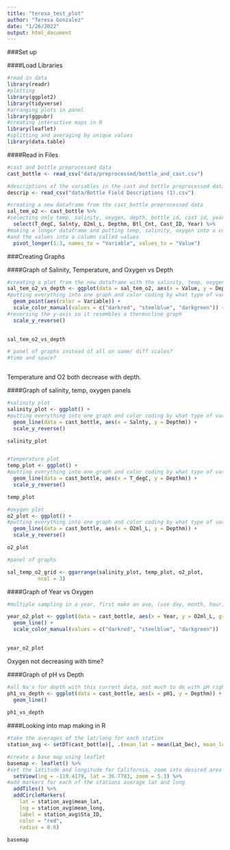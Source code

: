 ```yaml
---
title: "teresa_test_plot"
author: "Teresa Gonzalez"
date: "1/26/2022"
output: html_document
---
```


###Set up 

####Load Libraries
```r
#read in data 
library(readr)
#plotting 
library(ggplot2)
library(tidyverse)
#arranging plots in panel
library(ggpubr)
#creating interactive maps in R 
library(leaflet)
#splitting and averaging by unique values
library(data.table)
```

####Read in Files 
```r
#cast and bottle preprocessed data 
cast_bottle <- read_csv("data/preprocessed/bottle_and_cast.csv")

#descriptions of the variables in the cast and bottle preprocessed data 
descrip <- read_csv("data/Bottle Field Descriptions (1).csv")
```

```r

#creating a new dataframe from the cast_bottle preprocessed data 
sal_tem_o2 <- cast_bottle %>% 
#selecting only temp, salinity, oxygen, depth, bottle id, cast id, year for new dataframe
  select(T_degC, Salnty, O2ml_L, Depthm, Btl_Cnt, Cast_ID, Year) %>% 
#making a longer dataframe and putting temp, salinity, oxygen into a column called variable 
#and the values into a column called values 
  pivot_longer(1:3, names_to = "Variable", values_to = "Value")
```


###Creating Graphs 

####Graph of Salinity, Temperature, and Oxygen vs Depth 
```r
#creating a plot from the new dataframe with the salinity, temp, oxygen -> variable column 
sal_tem_o2_vs_depth <- ggplot(data = sal_tem_o2, aes(x = Value, y = Depthm)) + 
#putting everything into one graph and color coding by what type of variable 
  geom_point(aes(color = Variable)) + 
  scale_color_manual(values = c("darkred", "steelblue", "darkgreen")) + 
#reversing the y-axis so it resembles a thermocline graph 
  scale_y_reverse()
  

sal_tem_o2_vs_depth

# panel of graphs instead of all on same/ diff scales? 
#time and space? 



```
Temperature and O2 both decrease with depth. 

####Graph of salinity, temp, oxygen panels 
```r
#salinity plot 
salinity_plot <- ggplot() + 
#putting everything into one graph and color coding by what type of variable 
  geom_line(data = cast_bottle, aes(x = Salnty, y = Depthm)) + 
  scale_y_reverse()

salinity_plot


#temperature plot 
temp_plot <- ggplot() + 
#putting everything into one graph and color coding by what type of variable 
  geom_line(data = cast_bottle, aes(x = T_degC, y = Depthm)) + 
  scale_y_reverse()

temp_plot

#oxygen plot 
o2_plot <- ggplot() + 
#putting everything into one graph and color coding by what type of variable 
  geom_line(data = cast_bottle, aes(x = O2ml_L, y = Depthm)) + 
  scale_y_reverse()

o2_plot

#panel of graphs

sal_temp_o2_grid <- ggarrange(salinity_plot, temp_plot, o2_plot, 
          ncol = 3)

```



####Graph of Year vs Oxygen 
```r

#multiple sampling in a year, first make an ave, (use day, month, hour), use just one depth, or location 

year_o2_plot <- ggplot(data = cast_bottle, aes(x = Year, y = O2ml_L, group = )) + 
  geom_line() + 
  scale_color_manual(values = c("darkred", "steelblue", "darkgreen"))
  

year_o2_plot
```
Oxygen not decreasing with time? 


####Graph of pH vs Depth 
```r

#all Na's for depth with this current data, not much to do with pH right now 
ph1_vs_depth <- ggplot(data = cast_bottle, aes(x = pH1, y = Depthm)) + 
  geom_line()
  
ph1_vs_depth
```
####Looking into map making in R 
```r
#take the averages of the lat/long for each station 
station_avg <- setDT(cast_bottle)[, .(mean_lat = mean(Lat_Dec), mean_long = mean(Lon_Dec)), by = Sta_ID]

#create a base map using leaflet 
basemap <- leaflet() %>% 
#set the latitude and longitude for California, zoom into desired area 
  setView(lng = -119.4179, lat = 36.7783, zoom = 5.3) %>%
#add markers for each of the stations average lat and long 
  addTiles() %>%
  addCircleMarkers(
    lat = station_avg$mean_lat, 
    lng = station_avg$mean_long, 
    label = station_avg$Sta_ID, 
    color = "red", 
    radius = 0.6)
  
basemap



```


